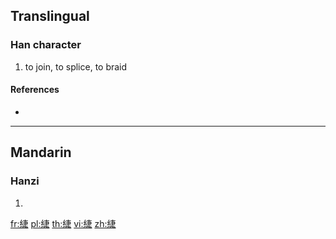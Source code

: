 {{character info/new}}
==Translingual==

===Han character===
{{Han char|rn=120|rad=糸|as=08|sn=14|four=25981|canj=VFJLO}}

# to join, to splice, to braid

====References====
* {{Han ref|kx=0928.190|dkj=27594|dj=1366.080|hdz=53412.040|uh=7DC1|ud=32193|bh=E367|bd=58215}}

----

==Mandarin==

===Hanzi===
{{cmn-hanzi|pin=[[qiè]] ([[qie4]])|wg=ch'ieh<sup>4</sup>}}

# {{defn|lang=cmn|sort=糸08}}

[[fr:緁]]
[[pl:緁]]
[[th:緁]]
[[vi:緁]]
[[zh:緁]]